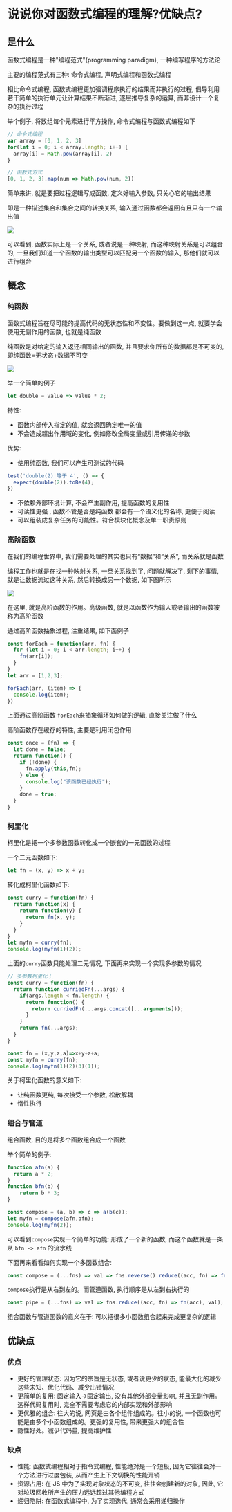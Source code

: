 # 说说你对函数式编程的理解?优缺点?

## 是什么

函数式编程是一种"编程范式"(programming paradigm), 一种编写程序的方法论

主要的编程范式有三种: 命令式编程, 声明式编程和函数式编程

相比命令式编程, 函数式编程更加强调程序执行的结果而非执行的过程, 倡导利用若干简单的执行单元让计算结果不断渐进, 逐层推导复杂的运算, 而非设计一个复杂的执行过程

举个例子, 将数组每个元素进行平方操作, 命令式编程与函数式编程如下

```js showLineNumbers copy
// 命令式编程
var array = [0, 1, 2, 3]
for(let i = 0; i < array.length; i++) {
  array[i] = Math.pow(array[i], 2)
}

// 函数式方式
[0, 1, 2, 3].map(num => Math.pow(num, 2))
```

简单来讲, 就是要把过程逻辑写成函数, 定义好输入参数, 只关心它的输出结果

即是一种描述集合和集合之间的转换关系, 输入通过函数都会返回有且只有一个输出值

![](https://static.vue-js.com/f9f83900-8534-11eb-85f6-6fac77c0c9b3.png)

可以看到, 函数实际上是一个关系, 或者说是一种映射, 而这种映射关系是可以组合的, 一旦我们知道一个函数的输出类型可以匹配另一个函数的输入, 那他们就可以进行组合

## 概念

### 纯函数

函数式编程旨在尽可能的提高代码的无状态性和不变性。要做到这一点, 就要学会使用无副作用的函数, 也就是纯函数

纯函数是对给定的输入返还相同输出的函数, 并且要求你所有的数据都是不可变的, 即纯函数=无状态+数据不可变

![](https://static.vue-js.com/04f50720-8535-11eb-ab90-d9ae814b240d.png)

举一个简单的例子

```js showLineNumbers copy
let double = value => value * 2;
```

特性: 

- 函数内部传入指定的值, 就会返回确定唯一的值
- 不会造成超出作用域的变化, 例如修改全局变量或引用传递的参数

优势: 

- 使用纯函数, 我们可以产生可测试的代码

```js showLineNumbers copy
test('double(2) 等于 4', () => {
  expect(double(2)).toBe(4);
})
```

- 不依赖外部环境计算, 不会产生副作用, 提高函数的复用性
- 可读性更强 , 函数不管是否是纯函数  都会有一个语义化的名称, 更便于阅读
- 可以组装成复杂任务的可能性。符合模块化概念及单一职责原则

### 高阶函数

在我们的编程世界中, 我们需要处理的其实也只有“数据”和“关系”, 而关系就是函数

编程工作也就是在找一种映射关系, 一旦关系找到了, 问题就解决了, 剩下的事情, 就是让数据流过这种关系, 然后转换成另一个数据, 如下图所示

![](https://static.vue-js.com/104af1c0-8535-11eb-ab90-d9ae814b240d.png)

在这里, 就是高阶函数的作用。高级函数, 就是以函数作为输入或者输出的函数被称为高阶函数

通过高阶函数抽象过程, 注重结果, 如下面例子

```js showLineNumbers copy
const forEach = function(arr, fn) {
  for (let i = 0; i < arr.length; i++) {
    fn(arr[i]);
  }
}
let arr = [1,2,3];

forEach(arr, (item) => {
  console.log(item);
})
```

上面通过高阶函数 `forEach`来抽象循环如何做的逻辑, 直接关注做了什么

高阶函数存在缓存的特性, 主要是利用闭包作用

```js showLineNumbers copy
const once = (fn) => {
  let done = false;
  return function() {
    if (!done) {
      fn.apply(this,fn);
    } else {
      console.log("该函数已经执行");
    }
    done = true;
  }
}
```

### 柯里化

柯里化是把一个多参数函数转化成一个嵌套的一元函数的过程

一个二元函数如下: 

```js showLineNumbers copy
let fn = (x, y) => x + y;
```

转化成柯里化函数如下: 

```js showLineNumbers copy
const curry = function(fn) {
  return function(x) {
    return function(y) {
      return fn(x, y);
    }
  }
}
let myfn = curry(fn);
console.log(myfn(1)(2));
```

上面的`curry`函数只能处理二元情况, 下面再来实现一个实现多参数的情况

```js showLineNumbers copy
// 多参数柯里化；
const curry = function(fn) {
  return function curriedFn(...args) {
    if(args.length < fn.length) {
      return function() {
        return curriedFn(...args.concat([...arguments]));
      }
    }
    return fn(...args);
  }
}

const fn = (x,y,z,a)=>x+y+z+a;
const myfn = curry(fn);
console.log(myfn(1)(2)(3)(1));
```

关于柯里化函数的意义如下: 

- 让纯函数更纯, 每次接受一个参数, 松散解耦
- 惰性执行

### 组合与管道

组合函数, 目的是将多个函数组合成一个函数

举个简单的例子: 

```js showLineNumbers copy
function afn(a) {
  return a * 2;
}
function bfn(b) {
    return b * 3;
}

const compose = (a, b) => c => a(b(c));
let myfn = compose(afn,bfn);
console.log(myfn(2));
```

可以看到`compose`实现一个简单的功能: 形成了一个新的函数, 而这个函数就是一条从 `bfn -> afn` 的流水线

下面再来看看如何实现一个多函数组合: 

```js showLineNumbers copy
const compose = (...fns) => val => fns.reverse().reduce((acc, fn) => fn(acc), val);
```

`compose`执行是从右到左的。而管道函数, 执行顺序是从左到右执行的

```js showLineNumbers copy
const pipe = (...fns) => val => fns.reduce((acc, fn) => fn(acc), val);
```

组合函数与管道函数的意义在于: 可以把很多小函数组合起来完成更复杂的逻辑

## 优缺点

### 优点

- 更好的管理状态: 因为它的宗旨是无状态, 或者说更少的状态, 能最大化的减少这些未知、优化代码、减少出错情况
- 更简单的复用: 固定输入->固定输出, 没有其他外部变量影响, 并且无副作用。这样代码复用时, 完全不需要考虑它的内部实现和外部影响
- 更优雅的组合: 往大的说, 网页是由各个组件组成的。往小的说, 一个函数也可能是由多个小函数组成的。更强的复用性, 带来更强大的组合性
- 隐性好处。减少代码量, 提高维护性

### 缺点

- 性能: 函数式编程相对于指令式编程, 性能绝对是一个短板, 因为它往往会对一个方法进行过度包装, 从而产生上下文切换的性能开销
- 资源占用: 在 JS 中为了实现对象状态的不可变, 往往会创建新的对象, 因此, 它对垃圾回收所产生的压力远远超过其他编程方式
- 递归陷阱: 在函数式编程中, 为了实现迭代, 通常会采用递归操作
